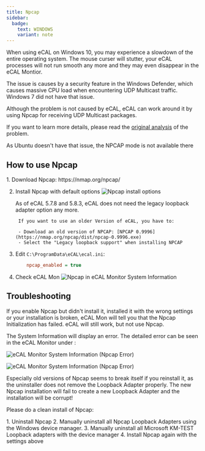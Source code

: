 ```yaml
---
title: Npcap
sidebar:
  badge:
    text: WINDOWS
    variant: note
---
```



When using eCAL on Windows 10, you may experience a slowdown of the entire operating system.
The mouse curser will stutter, your eCAL processes will not run smooth any more and they may even disappear in the eCAL Montior.

The issue is causes by a security feature in the Windows Defender, which causes massive CPU load when encountering UDP Multicast traffic.
Windows 7 did not have that issue.

Although the problem is not caused by eCAL, eCAL can work around it by using Npcap for receiving UDP Multicast packages. 

If you want to learn more details, please read the [original analysis](TODO-LINK) of the problem.

<Aside>
   As Ubuntu doesn't have that issue, the NPCAP mode is not available there
</Aside>

## How to use Npcap

<Steps>
1. Download Npcap: https://nmap.org/npcap/

2. Install Npcap with default options
    ![Npcap install options](../../../../assets/npcap_install.png)
    <Aside>
        As of eCAL 5.7.8 and 5.8.3, eCAL does not need the legacy loopback adapter option any more.

        If you want to use an older Version of eCAL, you have to:
      
        - Download an old version of NPCAP: [NPCAP 0.9996](https://nmap.org/npcap/dist/npcap-0.9996.exe)
        - Select the "Legacy loopback support" when installing NPCAP
    </Aside>
      

3. Edit `C:\ProgramData\eCAL\ecal.ini`:
    ```ini   
        npcap_enabled = true
    ```    

4. Check eCAL Mon
    ![Npcap in eCAL Monitor System Information](../../../../assets/npcap_ecal_mon.svg)
</Steps>

## Troubleshooting

If you enable Npcap but didn't install it, installed it with the wrong settings or your installation is broken, eCAL Mon will tell you that the Npcap Initialization has failed.
eCAL will still work, but not use Npcap.

The System Information will display an error.
The detailed error can be seen in the eCAL Monitor under <Badge text="View / Npcap Status" variant="note" size="medium" />:

![eCAL Monitor System Information (Npcap Error)](../../../../assets/npcap_error_systeminformation.png)

![eCAL Monitor System Information (Npcap Error)](../../../../assets/npcap_error_npcapstatus.png)

Especially old versions of Npcap seems to break itself if you reinstall it, as the uninstaller does not remove the Loopback Adapter properly.
The new Npcap installation will fail to create a new Loopback Adapter and the installation will be corrupt!

Please do a clean install of Npcap:

<Steps>
1. Uninstall Npcap
2. Manually uninstall all Npcap Loopback Adapters using the Windows device manager.
3. Manually uninstall all Microsoft KM-TEST Loopback adapters with the device manager
4. Install Npcap again with the settings above
</Steps>